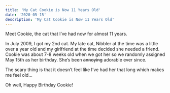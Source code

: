 ```yaml
---
title: 'My Cat Cookie is Now 11 Years Old'
date: '2020-05-15'
description: 'My Cat Cookie is Now 11 Years Old'
---
```


Meet Cookie, the cat that I’ve had now for almost 11 years.

<PostImage
    src="/images/posts/2020-05-15-my-cat-cookie-is-now-11-years-old/cookie-cat.jpg"
    alt="My Tabby Cat Cookie"
    width={1920}
    height={1581}
    centered
    shadowed={false}
/>

In July 2009, I got my 2nd cat. My late cat, Nibbler at the time was a little over a year old and my girlfriend at the time decided she needed a friend. Cookie was about 7-8 weeks old when we got her so we randomly assigned May 15th as her birthday. She’s been ~~annoying~~ adorable ever since.

The scary thing is that it doesn’t feel like I’ve had her that long which makes me feel old...

Oh well, Happy Birthday Cookie!
